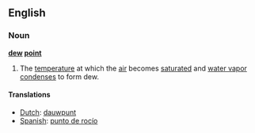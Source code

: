 ==English==
===Noun===

'''[[dew]] [[point]]'''

#The [[temperature]] at which the [[air]] becomes [[saturated]] and [[water vapor]] [[condense]]s to form dew.
====Translations====
*[[Dutch]]: [[dauwpunt]]
*[[Spanish]]: [[punto de rocío]]